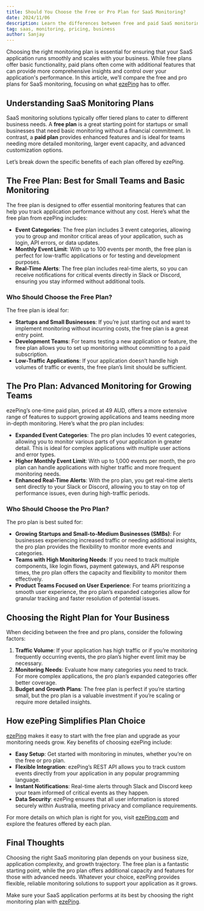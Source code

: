 ```yaml
---
title: Should You Choose the Free or Pro Plan for SaaS Monitoring?
date: 2024/11/06
description: Learn the differences between free and paid SaaS monitoring plans to determine which is best suited for your business needs.
tag: saas, monitoring, pricing, business
author: Sanjay
---
```


Choosing the right monitoring plan is essential for ensuring that your SaaS application runs smoothly and scales with your business. While free plans offer basic functionality, paid plans often come with additional features that can provide more comprehensive insights and control over your application's performance. In this article, we’ll compare the free and pro plans for SaaS monitoring, focusing on what [ezePing](https://ezeping.com) has to offer.

## Understanding SaaS Monitoring Plans

SaaS monitoring solutions typically offer tiered plans to cater to different business needs. A **free plan** is a great starting point for startups or small businesses that need basic monitoring without a financial commitment. In contrast, a **paid plan** provides enhanced features and is ideal for teams needing more detailed monitoring, larger event capacity, and advanced customization options.

Let’s break down the specific benefits of each plan offered by ezePing.

## The Free Plan: Best for Small Teams and Basic Monitoring

The free plan is designed to offer essential monitoring features that can help you track application performance without any cost. Here’s what the free plan from ezePing includes:

- **Event Categories**: The free plan includes 3 event categories, allowing you to group and monitor critical areas of your application, such as login, API errors, or data updates.
- **Monthly Event Limit**: With up to 100 events per month, the free plan is perfect for low-traffic applications or for testing and development purposes.
- **Real-Time Alerts**: The free plan includes real-time alerts, so you can receive notifications for critical events directly in Slack or Discord, ensuring you stay informed without additional tools.

### Who Should Choose the Free Plan?

The free plan is ideal for:

- **Startups and Small Businesses**: If you’re just starting out and want to implement monitoring without incurring costs, the free plan is a great entry point.
- **Development Teams**: For teams testing a new application or feature, the free plan allows you to set up monitoring without committing to a paid subscription.
- **Low-Traffic Applications**: If your application doesn’t handle high volumes of traffic or events, the free plan’s limit should be sufficient.

## The Pro Plan: Advanced Monitoring for Growing Teams

ezePing’s one-time paid plan, priced at 49 AUD, offers a more extensive range of features to support growing applications and teams needing more in-depth monitoring. Here’s what the pro plan includes:

- **Expanded Event Categories**: The pro plan includes 10 event categories, allowing you to monitor various parts of your application in greater detail. This is ideal for complex applications with multiple user actions and error types.
- **Higher Monthly Event Limit**: With up to 1,000 events per month, the pro plan can handle applications with higher traffic and more frequent monitoring needs.
- **Enhanced Real-Time Alerts**: With the pro plan, you get real-time alerts sent directly to your Slack or Discord, allowing you to stay on top of performance issues, even during high-traffic periods.

### Who Should Choose the Pro Plan?

The pro plan is best suited for:

- **Growing Startups and Small-to-Medium Businesses (SMBs)**: For businesses experiencing increased traffic or needing additional insights, the pro plan provides the flexibility to monitor more events and categories.
- **Teams with High Monitoring Needs**: If you need to track multiple components, like login flows, payment gateways, and API response times, the pro plan offers the capacity and flexibility to monitor them effectively.
- **Product Teams Focused on User Experience**: For teams prioritizing a smooth user experience, the pro plan’s expanded categories allow for granular tracking and faster resolution of potential issues.

## Choosing the Right Plan for Your Business

When deciding between the free and pro plans, consider the following factors:

1. **Traffic Volume**: If your application has high traffic or if you’re monitoring frequently occurring events, the pro plan’s higher event limit may be necessary.
2. **Monitoring Needs**: Evaluate how many categories you need to track. For more complex applications, the pro plan’s expanded categories offer better coverage.
3. **Budget and Growth Plans**: The free plan is perfect if you’re starting small, but the pro plan is a valuable investment if you’re scaling or require more detailed insights.

## How ezePing Simplifies Plan Choice

[ezePing](https://ezeping.com) makes it easy to start with the free plan and upgrade as your monitoring needs grow. Key benefits of choosing ezePing include:

- **Easy Setup**: Get started with monitoring in minutes, whether you’re on the free or pro plan.
- **Flexible Integration**: ezePing’s REST API allows you to track custom events directly from your application in any popular programming language.
- **Instant Notifications**: Real-time alerts through Slack and Discord keep your team informed of critical events as they happen.
- **Data Security**: ezePing ensures that all user information is stored securely within Australia, meeting privacy and compliance requirements.

For more details on which plan is right for you, visit [ezePing.com](https://ezeping.com) and explore the features offered by each plan.

## Final Thoughts

Choosing the right SaaS monitoring plan depends on your business size, application complexity, and growth trajectory. The free plan is a fantastic starting point, while the pro plan offers additional capacity and features for those with advanced needs. Whatever your choice, ezePing provides flexible, reliable monitoring solutions to support your application as it grows.

Make sure your SaaS application performs at its best by choosing the right monitoring plan with [ezePing](https://ezeping.com).
